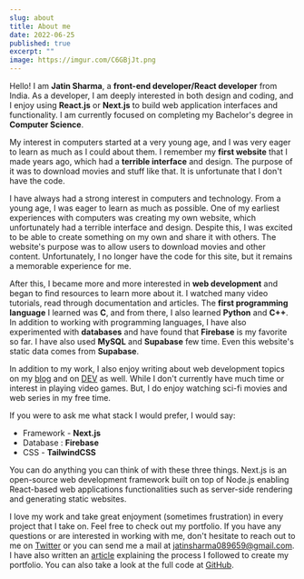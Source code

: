 ```yaml
---
slug: about
title: About me
date: 2022-06-25
published: true
excerpt: ""
image: https://imgur.com/C6GBjJt.png
---
```


Hello! I am **Jatin Sharma**, a **front-end developer/React developer** from India. As a developer, I am deeply interested in both design and coding, and I enjoy using **React.js** or **Next.js** to build web application interfaces and functionality. I am currently focused on completing my Bachelor's degree in **Computer Science**.

My interest in computers started at a very young age, and I was very eager to learn as much as I could about them. I remember my **first website** that I made years ago, which had a **terrible interface** and design. The purpose of it was to download movies and stuff like that. It is unfortunate that I don't have the code.

I have always had a strong interest in computers and technology. From a young age, I was eager to learn as much as possible. One of my earliest experiences with computers was creating my own website, which unfortunately had a terrible interface and design. Despite this, I was excited to be able to create something on my own and share it with others. The website's purpose was to allow users to download movies and other content. Unfortunately, I no longer have the code for this site, but it remains a memorable experience for me.

After this, I became more and more interested in **web development** and began to find resources to learn more about it. I watched many video tutorials, read through documentation and articles. The **first programming language** I learned was **C**, and from there, I also learned **Python** and **C++**. In addition to working with programming languages, I have also experimented with **databases** and have found that **Firebase** is my favorite so far. I have also used **MySQL** and **Supabase** few time. Even this website's static data comes from **Supabase**.

In addition to my work, I also enjoy writing about web development topics on my [blog](https://j471n/blogs) and on [DEV](https://dev.to) as well. While I don't currently have much time or interest in playing video games. But, I do enjoy watching sci-fi movies and web series in my free time.

If you were to ask me what stack I would prefer, I would say:

- Framework - **Next.js**
- Database : **Firebase**
- CSS - **TailwindCSS**

You can do anything you can think of with these three things. Next.js is an open-source web development framework built on top of Node.js enabling React-based web applications functionalities such as server-side rendering and generating static websites.

I love my work and take great enjoyment (sometimes frustration) in every project that I take on. Feel free to check out my portfolio. If you have any questions or are interested in working with me, don't hesitate to reach out to me on [Twitter](https://twitter.com/j471n_) or you can send me a mail at [jatinsharma089659@gmail.com](mailto:jatinsharma089659@gmail.com). I have also written an [article](https://j471n.in/blogs/portfolio-tutorial) explaining the process I followed to create my portfolio. You can also take a look at the full code at [GitHub](https://github.com/j471n/j471n.in).
